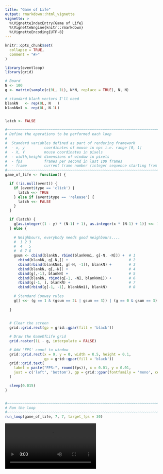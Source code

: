 ```yaml
---
title: "Game of Life"
output: rmarkdown::html_vignette
vignette: >
  %\VignetteIndexEntry{Game of Life}
  %\VignetteEngine{knitr::rmarkdown}
  %\VignetteEncoding{UTF-8}
---
```


```r
knitr::opts_chunk$set(
  collapse = TRUE,
  comment = "#>"
)
```

```r
library(eventloop)
library(grid)

# Board
N <- 100
g <- matrix(sample(c(0L, 1L), N*N, replace = TRUE), N, N)

# standard blank vectors I'll need
blankN   <- rep(0L, N   )
blankNm1 <- rep(0L, N-1L)


latch <- FALSE

#~~~~~~~~~~~~~~~~~~~~~~~~~~~~~~~~~~~~~~~~~~~~~~~~~~~~~~~~~~~~~~~~~~~~~~~~~~~~~
# Define the operations to be performed each loop
#
#  Standard variables defined as part of rendering framework
#  - x, y         coordinates of mouse in npc i.e. range [0, 1]
#  - X, Y         mouse coordinates in pixels
#  - width,height dimensions of window in pixels
#  - fps          frames per second in last 100 frames
#  - frame        current frame number (integer sequence starting from 1)
#~~~~~~~~~~~~~~~~~~~~~~~~~~~~~~~~~~~~~~~~~~~~~~~~~~~~~~~~~~~~~~~~~~~~~~~~~~~~~
game_of_life <- function() {

  if (!is.null(event)) {
    if (event$type == 'click') {
      latch <<- TRUE
    } else if (event$type == 'release') {
      latch <<- FALSE
    }
  }

  if (latch) {
    g[as.integer((1 - y) * (N-1) + 1), as.integer(x * (N-1) + 1)] <<- 1L
  } else {
    
    # Neighbours, everybody needs good neighbours....
    #  1 2 3
    #  4   5
    #  6 7 8
    gsum <- cbind(blankN, rbind(blankNm1, g[-N, -N])) +  # 1
      rbind(blankN, g[-N,]) +                            # 2
      cbind(rbind(blankNm1, g[-N, -1]), blankN) +        # 3
      cbind(blankN, g[,-N]) +                            # 4
      cbind(g[,-1], blankN) +                            # 5
      cbind(blankN, rbind(g[-1, -N], blankNm1)) +        # 6
      rbind(g[-1, ], blankN) +                           # 7
      cbind(rbind(g[-1, -1], blankNm1), blankN)          # 8
    
    # Standard Conway rules
    g[] <<- (g == 1 & (gsum == 2L | gsum == 3)) | (g == 0 & gsum == 3)
    
  }
  
  
  # Clear the screen
  grid::grid.rect(gp = grid::gpar(fill = 'black'))

  # Draw the GameOfLife grid
  grid.raster(1L - g, interpolate = FALSE)

  # Add 'FPS' count to window
  grid::grid.rect(x = 0, y = 0, width = 0.5, height = 0.1,
                  gp = grid::gpar(fill = 'black'))
  grid::grid.text(
    label = paste("FPS:", round(fps)), x = 0.01, y = 0.01,
    just = c('left', 'bottom'), gp = grid::gpar(fontfamily = 'mono', cex = 2, col = 'white')
  )

  sleep(0.015)
}


#~~~~~~~~~~~~~~~~~~~~~~~~~~~~~~~~~~~~~~~~~~~~~~~~~~~~~~~~~~~~~~~~~~~~~~~~~~~~~
# Run the loop
#~~~~~~~~~~~~~~~~~~~~~~~~~~~~~~~~~~~~~~~~~~~~~~~~~~~~~~~~~~~~~~~~~~~~~~~~~~~~~
run_loop(game_of_life, 7, 7, target_fps = 30)
```



 <video controls>
  <source src="images/game-of-life.mp4" type="video/mp4">
  Your browser does not support the video tag.
</video> 
